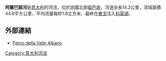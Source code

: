 '''阿爾巴諾河'''是[[意大利|意大利]]的河流，位於該國北部[[倫巴底|倫巴底]]，河道全長14.2公里，流域面積44.6平方公里，平均流量每秒1.8立方米，最終在[[東戈|東戈]]注入[[科莫湖|科莫湖]]。

==外部連結==
*[https://web.archive.org/web/20070927191138/http://www.vallealbano.it/a_torrente.htm Parco della Valle Albano]

{{Italy-geo-stub}}
[[Category:意大利河流|Category:意大利河流]]